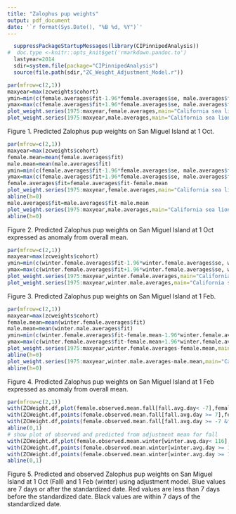 ---
title: "Zalophus pup weights"
output: pdf_document
date: '`r format(Sys.Date(), "%B %d, %Y")`'
---


```{r,results="hide",echo=FALSE}
  suppressPackageStartupMessages(library(CIPinnipedAnalysis))
#  doc.type <-knitr::opts_knit$get('rmarkdown.pandoc.to')
  lastyear=2014
  sdir=system.file(package="CIPinnipedAnalysis")
  source(file.path(sdir,"ZC_Weight_Adjustment_Model.r"))
```


```{r,echo=FALSE,fig.width=6,fig.height=7,dpi=300}
par(mfrow=c(2,1))
maxyear=max(zcweights$cohort)
ymin=min(c(female.averages$fit-1.96*female.averages$se, male.averages$fit-1.96*male.averages$se))*.9
ymax=max(c(female.averages$fit+1.96*female.averages$se, male.averages$fit+1.96*male.averages$se))*1.1
plot_weight.series(1975:maxyear,female.averages,main="California sea lion Female Pups",ylim=c(ymin,ymax),date="1 Oct")
plot_weight.series(1975:maxyear,male.averages,main="California sea lion Male Pups",ylim=c(ymin,ymax),date="1 Oct")
```

Figure 1. Predicted Zalophus pup weights on San Miguel Island at 1 Oct. 


```{r,echo=FALSE,fig.width=6,fig.height=7,dpi=300}
par(mfrow=c(2,1))
maxyear=max(zcweights$cohort)
female.mean=mean(female.averages$fit)
male.mean=mean(male.averages$fit)
ymin=min(c(female.averages$fit-1.96*female.averages$se, male.averages$fit-1.96*male.averages$se))*.9
ymax=max(c(female.averages$fit+1.96*female.averages$se, male.averages$fit+1.96*male.averages$se))*1.1
female.averages$fit=female.averages$fit-female.mean
plot_weight.series(1975:maxyear,female.averages,main="California sea lion Female Pups",ylim=c(ymin-female.mean,ymax-female.mean),date="1 Oct")
abline(h=0)
male.averages$fit=male.averages$fit-male.mean
plot_weight.series(1975:maxyear,male.averages,main="California sea lion Male Pups",ylim=c(ymin-male.mean,ymax-male.mean),date="1 Oct")
abline(h=0)
```

Figure 2. Predicted Zalophus pup weights on San Miguel Island at 1 Oct expressed as anomaly from overall mean. 


```{r,echo=FALSE,fig.width=6,fig.height=7,dpi=300}
par(mfrow=c(2,1))
maxyear=max(zcweights$cohort)
ymin=min(c(winter.female.averages$fit-1.96*winter.female.averages$se, winter.male.averages$fit-1.96*winter.male.averages$se))*.9
ymax=max(c(winter.female.averages$fit+1.96*winter.female.averages$se, winter.male.averages$fit+1.96*winter.male.averages$se))*1.1
plot_weight.series(1975:maxyear,winter.female.averages,main="California sea lion Female Pups",ylim=c(ymin,ymax),date="1 Feb")
plot_weight.series(1975:maxyear,winter.male.averages,main="California sea lion Male Pups",ylim=c(ymin,ymax),date="1 Feb")
```

Figure 3. Predicted Zalophus pup weights on San Miguel Island at 1 Feb. 

```{r,echo=FALSE,fig.width=6,fig.height=7,dpi=300}
par(mfrow=c(2,1))
maxyear=max(zcweights$cohort)
female.mean=mean(winter.female.averages$fit)
male.mean=mean(winter.male.averages$fit)
ymin=min(c(winter.female.averages$fit-female.mean-1.96*winter.female.averages$se, winter.male.averages$fit-male.mean-1.96*winter.male.averages$se))*.9
ymax=max(c(winter.female.averages$fit-female.mean+1.96*winter.female.averages$se, winter.male.averages$fit-male.mean+1.96*winter.male.averages$se))*1.1
plot_weight.series(1975:maxyear,winter.female.averages-female.mean,main="California sea lion Female Pups",ylim=c(ymin,ymax),date="1 Feb")
abline(h=0)
plot_weight.series(1975:maxyear,winter.male.averages-male.mean,main="California sea lion Male Pups",ylim=c(ymin,ymax),date="1 Feb")
abline(h=0)
```

Figure 4. Predicted Zalophus pup weights on San Miguel Island at 1 Feb expressed as anomaly from overall mean. 


```{r,echo=FALSE,fig.width=6,fig.height=7,dpi=300}
par(mfrow=c(2,1))
with(ZCWeight.df,plot(female.observed.mean.fall[fall.avg.day< -7],female.adjusted.mean.fall[fall.avg.day< -7],col="blue",ylim=c(12,23),xlim=c(12,23),xlab="Fall observed mean",ylab="Fall adjusted mean"))
with(ZCWeight.df,points(female.observed.mean.fall[fall.avg.day >= 7],female.adjusted.mean.fall[fall.avg.day>= 7],col="red"))
with(ZCWeight.df,points(female.observed.mean.fall[fall.avg.day >= -7 &fall.avg.day< 7],female.adjusted.mean.fall[fall.avg.day>= -7 &fall.avg.day<7],col="black"))
abline(0,1)
# show plot of observed and predicted from adjustment mean for fall
with(ZCWeight.df,plot(female.observed.mean.winter[winter.avg.day< 116],female.adjusted.mean.winter[winter.avg.day< 116],col="blue",ylim=c(14,32),xlim=c(14,32),xlab="Winter observed mean",ylab="Winter adjusted mean"))
with(ZCWeight.df,points(female.observed.mean.winter[winter.avg.day >= 130],female.adjusted.mean.winter[winter.avg.day>= 130],col="red"))
with(ZCWeight.df,points(female.observed.mean.winter[winter.avg.day >= 116 &winter.avg.day< 130],female.adjusted.mean.winter[winter.avg.day>= 116 &winter.avg.day< 130],col="black"))
abline(0,1)
```

Figure 5. Predicted and observed Zalophus pup weights on San Miguel Island at 1 Oct (Fall) and 1 Feb (winter) using adjustment model. Blue values are 7 days or after the standardized date. Red values are less than 7 days before the standardized date.  Black values are within 7 days of the standardized date.

